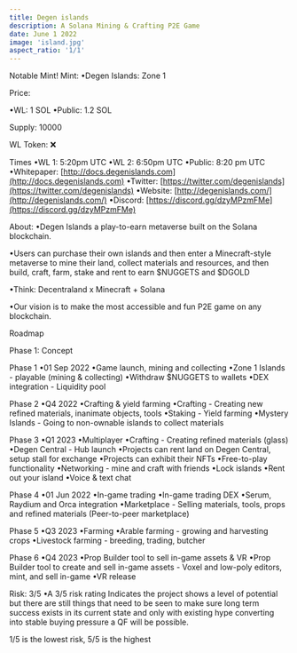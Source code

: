 ```yaml
---
title: Degen islands
description: A Solana Mining & Crafting P2E Game
date: June 1 2022
image: 'island.jpg'
aspect_ratio: '1/1'
---
```

Notable Mint!
Mint:
•Degen Islands: Zone 1

Price:

•WL: 1 SOL
•Public: 1.2 SOL

Supply: 10000

WL Token: :x:

Times
•WL 1: 5:20pm UTC
•WL 2: 6:50pm UTC
•Public: 8:20 pm UTC
•Whitepaper: [http://docs.degenislands.com](http://docs.degenislands.com)
•Twitter: [https://twitter.com/degenislands](https://twitter.com/degenislands)
•Website: [http://degenislands.com/](http://degenislands.com/)
•Discord: [https://discord.gg/dzyMPzmFMe](https://discord.gg/dzyMPzmFMe)

About:
•Degen Islands a play-to-earn metaverse built on the Solana blockchain.

•Users can purchase their own islands and then enter a Minecraft-style metaverse to mine their land, collect materials and resources, and then build, craft, farm, stake and rent to earn $NUGGETS and $DGOLD

•Think: Decentraland x Minecraft + Solana

•Our vision is to make the most accessible and fun P2E game on any blockchain.

Roadmap

Phase 1: Concept

Phase 1
•01 Sep 2022
•Game launch, mining and collecting
•Zone 1 Islands - playable (mining & collecting)
•Withdraw $NUGGETS to wallets
•DEX integration - Liquidity pool

Phase 2
•Q4 2022
•Crafting & yield farming
•Crafting - Creating new refined materials, inanimate objects, tools
•Staking - Yield farming
•Mystery Islands - Going to non-ownable islands to collect materials

Phase 3
•Q1 2023
•Multiplayer
•Crafting - Creating refined materials (glass)
•Degen Central - Hub launch
•Projects can rent land on Degen Central, setup stall for exchange
•Projects can exhibit their NFTs
•Free-to-play functionality
•Networking - mine and craft with friends
•Lock islands
•Rent out your island
•Voice & text chat

Phase 4
•01 Jun 2022
•In-game trading
•In-game trading DEX
•Serum, Raydium and Orca integration
•Marketplace - Selling materials, tools, props and refined materials (Peer-to-peer marketplace)

Phase 5
•Q3 2023
•Farming
•Arable farming - growing and harvesting crops
•Livestock farming - breeding, trading, butcher

Phase 6
•Q4 2023
•Prop Builder tool to sell in-game assets & VR
•Prop Builder tool to create and sell in-game assets - Voxel and low-poly editors, mint, and sell in-game
•VR release

Risk: 3/5
•A 3/5 risk rating Indicates the project shows a level of potential but there are still things that need to be seen to make sure long term success exists in its current state and only with existing hype converting into stable buying pressure a QF will be possible.

1/5 is the lowest risk, 5/5 is the highest
